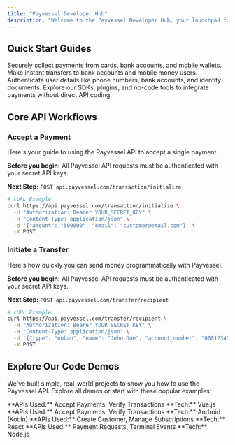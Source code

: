 ```yaml
---
title: "Payvessel Developer Hub"
description: "Welcome to the Payvessel Developer Hub, your launchpad for building seamless and secure financial experiences with the Payvessel API."
---
```


## Quick Start Guides

<Columns cols={2}>
  <Card
    title="Accept Payments"
    icon="credit-card"
    href="/api-reference/endpoint/create"
  >
    Securely collect payments from cards, bank accounts, and mobile wallets.
  </Card>
  <Card
    title="Send Money & Payouts"
    icon="paper-plane"
    href="/api-reference/endpoint/create"
  >
    Make instant transfers to bank accounts and mobile money users.
  </Card>
  <Card
    title="Verify Identities"
    icon="shield-check"
    href="/api-reference/endpoint/create"
  >
    Authenticate user details like phone numbers, bank accounts, and identity documents.
  </Card>
  <Card
    title="More Tools & Solutions"
    icon="toolbox"
    href="/quickstart"
  >
    Explore our SDKs, plugins, and no-code tools to integrate payments without direct API coding.
  </Card>
</Columns>

## Core API Workflows

### Accept a Payment

Here's your guide to using the Payvessel API to accept a single payment.

**Before you begin:** All Payvessel API requests must be authenticated with your secret API keys.

**Next Step:** `POST api.payvessel.com/transaction/initialize`

```bash
# cURL Example
curl https://api.payvessel.com/transaction/initialize \
  -H "Authorization: Bearer YOUR_SECRET_KEY" \
  -H "Content-Type: application/json" \
  -d '{"amount": "500000", "email": "customer@email.com"}' \
  -X POST
```

### Initiate a Transfer

Here's how quickly you can send money programmatically with Payvessel.

**Before you begin:** All Payvessel API requests must be authenticated with your secret API keys.

**Next Step:** `POST api.payvessel.com/transfer/recipient`

```bash
# cURL Example
curl https://api.payvessel.com/transfer/recipient \
  -H "Authorization: Bearer YOUR_SECRET_KEY" \
  -H "Content-Type: application/json" \
  -d '{"type": "nuban", "name": "John Doe", "account_number": "0001234567", "bank_code": "058"}' \
  -X POST
```

## Explore Our Code Demos

We've built simple, real-world projects to show you how to use the Payvessel API. Explore all demos or start with these popular examples:

<Columns cols={2}>
  <Card
    title="E-Commerce Store"
    icon="shopping-cart"
    href="https://github.com/PayvesselDev/sample-ecommerce-store"
  >
    **APIs Used:** Accept Payments, Verify Transactions  
    **Tech:** Vue.js
  </Card>
  <Card
    title="Event Ticketing App"
    icon="ticket"
    href="https://github.com/PayvesselDev/sample-event-ticketing"
  >
    **APIs Used:** Accept Payments, Verify Transactions  
    **Tech:** Android (Kotlin)
  </Card>
  <Card
    title="Subscription Service"
    icon="calendar-check"
    href="https://github.com/PayvesselDev/sample-subscription-service"
  >
    **APIs Used:** Create Customer, Manage Subscriptions  
    **Tech:** React
  </Card>
  <Card
    title="Point of Sale (POS)"
    icon="cash-register"
    href="https://github.com/PayvesselDev/sample-pos-restaurant"
  >
    **APIs Used:** Payment Requests, Terminal Events  
    **Tech:** Node.js
  </Card>
</Columns>
